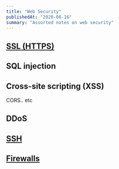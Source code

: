 ```yaml
---
title: "Web Security"
publishedAt: "2020-08-16"
summary: "Assorted notes on web security"
---
```


## [SSL (HTTPS)](/https)

## SQL injection

## Cross-site scripting (XSS)

CORS.. etc

## DDoS

## [SSH](./SSH)

## [Firewalls](/firewall)

<!--- © Eric Vicenti 2020. Licensed under Creative Commons BY-NC-SA 4.0 https://creativecommons.org/licenses/by-nc-sa/4.0/ -->
